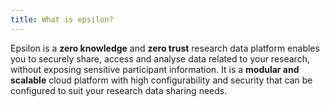 ```yaml
---
title: What is epsilon?
---
```


Epsilon is a **zero knowledge** and **zero trust** research data platform enables you to securely share, access and analyse data related to your research, without exposing sensitive participant information. It is a **modular and scalable** cloud platform with high configurability and security that can be configured to suit your research data sharing needs.
